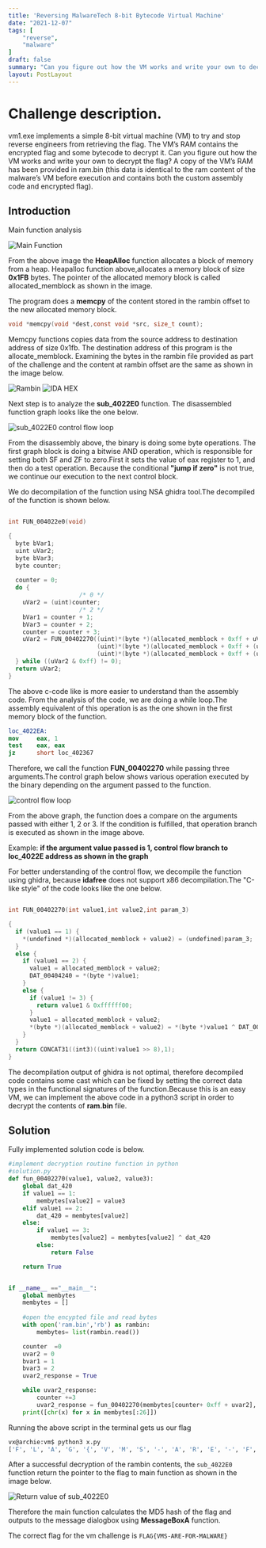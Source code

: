 ```yaml
---
title: 'Reversing MalwareTech 8-bit Bytecode Virtual Machine'
date: "2021-12-07"
tags: [
    "reverse",
    "malware"
]
draft: false
summary: "Can you figure out how the VM works and write your own to decrypt the flag?"
layout: PostLayout
---
```


# Challenge description.

vm1.exe implements a simple 8-bit virtual machine (VM) to try and stop reverse engineers from retrieving the flag. The VM’s RAM contains the encrypted flag and some bytecode to decrypt it. Can you figure out how the VM works and write your own to decrypt the flag? A copy of the VM’s RAM has been provided in ram.bin (this data is identical to the ram content of the malware’s VM before execution and contains both the custom assembly code and encrypted flag).

## Introduction
Main function analysis

![Main Function](/static/images/mal/vmq.png)

From the above image the **HeapAlloc** function allocates a block of memory from a heap. Heapalloc function above,allocates a memory block of size **0x1FB** bytes. The pointer of the allocated memory block is called  allocated_memblock as shown in the image.

The program does a **memcpy** of the content stored in the rambin offset to the new allocated memory block.

```c
void *memcpy(void *dest,const void *src, size_t count);
```
Memcpy functions copies data from the source address to destination address of size 0x1fb. The destination address of this program is the allocate_memblock. Examining the bytes in the rambin file provided as part of the challenge and the  content at rambin offset are the same as shown in the image below.

![Rambin](/static/images/mal/rambin.png)
![IDA HEX](/static/images/mal/ida_hex.png)

Next step is to analyze the **sub_4022E0** function. The disassembled function graph looks like the one below.

![sub_4022E0 control flow loop](/static/images/mal/vmflow.png)

From the disassembly above, the binary is doing some byte operations. The first graph block is doing a bitwise AND operation, which is responsible for setting both SF and ZF to zero.First it sets the value of eax register to 1, and then do a test operation. Because the conditional **"jump if zero"** is not true, we continue our execution to the next control block.

We do decompilation of the function using NSA ghidra tool.The decompiled of the function is shown below.

```c

int FUN_004022e0(void)

{
  byte bVar1;
  uint uVar2;
  byte bVar3;
  byte counter;
  
  counter = 0;
  do {
                    /* 0 */
    uVar2 = (uint)counter;
                    /* 2 */
    bVar1 = counter + 1;
    bVar3 = counter + 2;
    counter = counter + 3;
    uVar2 = FUN_00402270((uint)*(byte *)(allocated_memblock + 0xff + uVar2),
                         (uint)*(byte *)(allocated_memblock + 0xff + (uint)bVar1),
                         (uint)*(byte *)(allocated_memblock + 0xff + (uint)bVar3));
  } while ((uVar2 & 0xff) != 0);
  return uVar2;
}
```

The above c-code like is more easier to understand than the assembly code. From the analysis of the code, we are doing a while loop.The assembly equivalent of this operation is as the one shown in the first memory block of the function.

```nasm
loc_4022EA:
mov     eax, 1
test    eax, eax
jz      short loc_402367
```

Therefore, we call the function **FUN_00402270** while passing three arguments.The control graph below shows various operation executed by the binary depending on the argument passed to the function.

![control flow loop](/static/images/mal/vmflow2.png)

From the above graph, the function does a compare on the arguments passed with either 1, 2 or 3. If the condition is fulfilled, that operation branch is executed as shown in the image above.

Example: **if the argument value passed is 1, control flow branch to loc_4022E address as shown in the graph**

For better understanding of the control flow, we decompile the function using ghidra, because **idafree** does not support x86 decompilation.The "C-like style" of the code looks like the one below.

```c

int FUN_00402270(int value1,int value2,int param_3)

{
  if (value1 == 1) {
    *(undefined *)(allocated_memblock + value2) = (undefined)param_3;
  }
  else {
    if (value1 == 2) {
      value1 = allocated_memblock + value2;
      DAT_00404240 = *(byte *)value1;
    }
    else {
      if (value1 != 3) {
        return value1 & 0xffffff00;
      }
      value1 = allocated_memblock + value2;
      *(byte *)(allocated_memblock + value2) = *(byte *)value1 ^ DAT_00404240;
    }
  }
  return CONCAT31((int3)((uint)value1 >> 8),1);
}
```

The decompilation output of ghidra is not optimal, therefore decompiled code contains some cast which can be fixed by setting the correct data types in the functional signatures of the function.Because this is an easy VM, we can implement the above code in a python3 script in order to decrypt the contents of **ram.bin** file.


## Solution
Fully implemented solution code is below.
```python
#implement decryption routine function in python
#solution.py
def fun_00402270(value1, value2, value3):
    global dat_420
    if value1 == 1:
        membytes[value2] = value3 
    elif value1 == 2:
        dat_420 = membytes[value2]
    else:
        if value1 == 3:
            membytes[value2] = membytes[value2] ^ dat_420
        else:
            return False

    return True


if __name__ =="__main__":
    global membytes
    membytes = []
    
    #open the encypted file and read bytes
    with open('ram.bin','rb') as rambin:
        membytes= list(rambin.read())

    counter  =0
    uvar2 = 0
    bvar1 = 1
    bvar3 = 2
    uvar2_response = True

    while uvar2_response:
        counter +=3
        uvar2_response = fun_00402270(membytes[counter+ 0xff + uvar2], membytes[counter+0xff + bvar1], membytes[counter+ 0xff + bvar3])
    print([chr(x) for x in membytes[:26]])

```

Running the above script in the terminal gets us our flag

```bash
vx@archie:vm$ python3 x.py 
['F', 'L', 'A', 'G', '{', 'V', 'M', 'S', '-', 'A', 'R', 'E', '-', 'F', 'O', 'R', '-', 'M', 'A', 'L', 'W', 'A', 'R', 'E', '}', '\x00']
```

After a successful decryption of the rambin contents, the `sub_4022E0` function return the pointer to the flag to main function as shown in the image below.

![Return value of sub_4022E0](/static/images/mal/retflag.png)

Therefore the main function calculates the MD5 hash of the flag and outputs to the message dialogbox using **MessageBoxA** function.

The correct flag for the vm challenge is `FLAG{VMS-ARE-FOR-MALWARE}`


